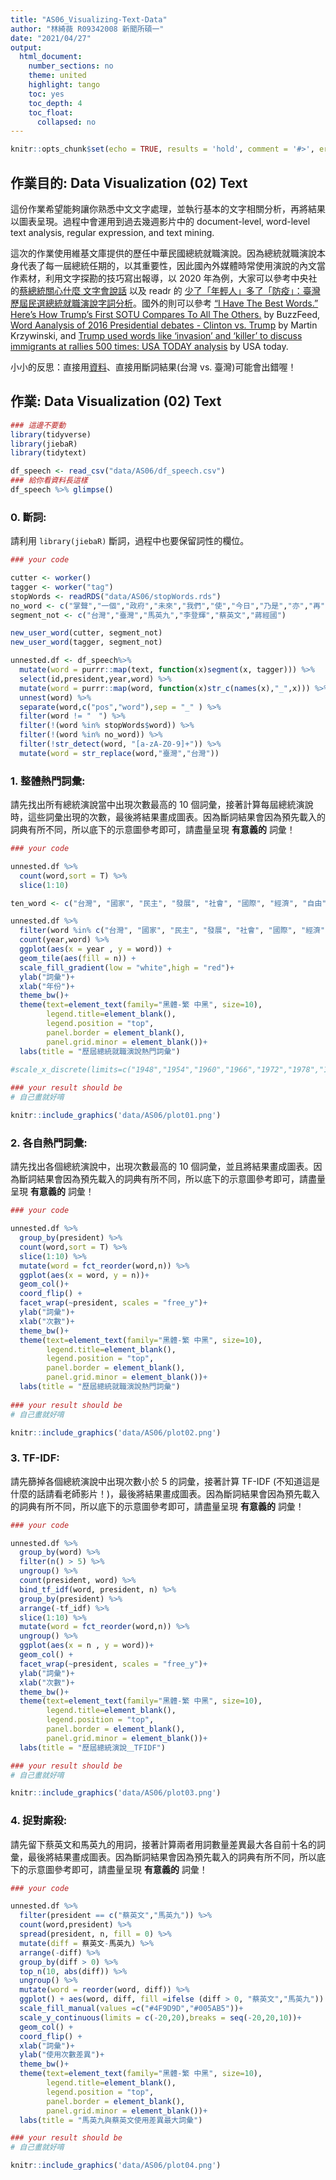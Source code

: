 ```yaml
---
title: "AS06_Visualizing-Text-Data"
author: "林綺薇 R09342008 新聞所碩一"
date: "2021/04/27"
output:
  html_document:
    number_sections: no
    theme: united
    highlight: tango
    toc: yes
    toc_depth: 4
    toc_float:
      collapsed: no
---
```


```r
knitr::opts_chunk$set(echo = TRUE, results = 'hold', comment = '#>', error = TRUE)
```

## 作業目的: Data Visualization (02) Text

這份作業希望能夠讓你熟悉中文文字處理，並執行基本的文字相關分析，再將結果以圖表呈現。過程中會運用到過去幾週影片中的 document-level, word-level text analysis, regular expression, and text mining.

這次的作業使用維基文庫提供的歷任中華民國總統就職演說。因為總統就職演說本身代表了每一屆總統任期的，以其重要性，因此國內外媒體時常使用演說的內文當作素材，利用文字探勘的技巧寫出報導，以 2020 年為例，大家可以參考中央社的[蔡總統關心什麼 文字會說話
](https://www.cna.com.tw/project/20200520-inauguraladdress/) 以及 readr 的 [少了「年輕人」多了「防疫」：臺灣歷屆民選總統就職演說字詞分析
](https://www.readr.tw/post/2433)。國外的則可以參考 [“I Have The Best Words.” Here's How Trump’s First SOTU Compares To All The Others.](https://www.buzzfeednews.com/article/peteraldhous/trump-state-of-the-union-words#.tbr8QJvA7) by BuzzFeed, [Word Aanalysis of 2016 Presidential debates - Clinton vs. Trump](http://mkweb.bcgsc.ca/debates2016/) by Martin Krzywinski, and [Trump used words like 'invasion' and 'killer' to discuss immigrants at rallies 500 times: USA TODAY analysis](https://www.usatoday.com/story/news/politics/elections/2019/08/08/trump-immigrants-rhetoric-criticized-el-paso-dayton-shootings/1936742001/) by USA today.

小小的反思：直接用[資料](https://zh.wikisource.org/wiki/%E4%B8%AD%E8%8F%AF%E6%B0%91%E5%9C%8B%E7%AC%AC%E5%8D%81%E5%9B%9B%E4%BB%BB%E7%B8%BD%E7%B5%B1%E5%B0%B1%E8%81%B7%E6%BC%94%E8%AA%AA)、直接用斷詞結果(台灣 vs. 臺灣)可能會出錯喔！

## 作業: Data Visualization (02) Text

```r
### 這邊不要動
library(tidyverse)
library(jiebaR)
library(tidytext)

df_speech <- read_csv("data/AS06/df_speech.csv")
### 給你看資料長這樣
df_speech %>% glimpse()
```

### 0. 斷詞:

請利用 `library(jiebaR)` 斷詞，過程中也要保留詞性的欄位。

```r
### your code

cutter <- worker()
tagger <- worker("tag")
stopWords <- readRDS("data/AS06/stopWords.rds")
no_word <- c("掌聲","一個","政府","未來","我們","使","今日","乃是","亦","再","唯","公","人","此一","公","新","過去","四年","中","持續","今天","之上","年","一百三十","萬","支柱","一塊","我會","事情","更好","相同","邁進","之間","兩千","經由","現場","最","應該","我要","前","一起")
segment_not <- c("台灣","臺灣","馬英九","李登輝","蔡英文","蔣經國")

new_user_word(cutter, segment_not)
new_user_word(tagger, segment_not)

unnested.df <- df_speech%>%
  mutate(word = purrr::map(text, function(x)segment(x, tagger))) %>%
  select(id,president,year,word) %>%
  mutate(word = purrr::map(word, function(x)str_c(names(x),"_",x))) %>%
  unnest(word) %>% 
  separate(word,c("pos","word"),sep = "_" ) %>%
  filter(word != "　") %>%
  filter(!(word %in% stopWords$word)) %>%
  filter(!(word %in% no_word)) %>%
  filter(!str_detect(word, "[a-zA-Z0-9]+")) %>%
  mutate(word = str_replace(word,"臺灣","台灣"))
```

### 1. 整體熱門詞彙:

請先找出所有總統演說當中出現次數最高的 10 個詞彙，接著計算每屆總統演說時，這些詞彙出現的次數，最後將結果畫成圖表。因為斷詞結果會因為預先載入的詞典有所不同，所以底下的示意圖參考即可，請盡量呈現 **有意義的** 詞彙！

```r
### your code

unnested.df %>%
  count(word,sort = T) %>%
  slice(1:10)

ten_word <- c("台灣", "國家", "民主", "發展", "社會", "國際", "經濟", "自由", "和平","中華民國")

unnested.df %>%
  filter(word %in% c("台灣", "國家", "民主", "發展", "社會", "國際", "經濟", "自由", "和平", "中華民國")) %>%
  count(year,word) %>%
  ggplot(aes(x = year , y = word)) +
  geom_tile(aes(fill = n)) +
  scale_fill_gradient(low = "white",high = "red")+
  ylab("詞彙")+
  xlab("年份")+
  theme_bw()+
  theme(text=element_text(family="黑體-繁 中黑", size=10),
        legend.title=element_blank(),
        legend.position = "top",
        panel.border = element_blank(),
        panel.grid.minor = element_blank())+
  labs(title = "歷屆總統就職演說熱門詞彙")

#scale_x_discrete(limits=c("1948","1954","1960","1966","1972","1978","1984","1990","1996","2000","2004","2008","2012","2016","2020"))+
            
### your result should be
# 自己畫就好唷
```

```r
knitr::include_graphics('data/AS06/plot01.png')
```

### 2. 各自熱門詞彙:

請先找出各個總統演說中，出現次數最高的 10 個詞彙，並且將結果畫成圖表。因為斷詞結果會因為預先載入的詞典有所不同，所以底下的示意圖參考即可，請盡量呈現 **有意義的** 詞彙！

```r
### your code

unnested.df %>%
  group_by(president) %>%
  count(word,sort = T) %>%
  slice(1:10) %>%
  mutate(word = fct_reorder(word,n)) %>%
  ggplot(aes(x = word, y = n))+
  geom_col()+
  coord_flip() + 
  facet_wrap(~president, scales = "free_y")+
  ylab("詞彙")+
  xlab("次數")+
  theme_bw()+
  theme(text=element_text(family="黑體-繁 中黑", size=10),
        legend.title=element_blank(),
        legend.position = "top",
        panel.border = element_blank(),
        panel.grid.minor = element_blank())+
  labs(title = "歷屆總統就職演說熱門詞彙")
  
### your result should be
# 自己畫就好唷

```


```r
knitr::include_graphics('data/AS06/plot02.png')
```

### 3. TF-IDF:

請先篩掉各個總統演說中出現次數小於 5 的詞彙，接著計算 TF-IDF (不知道這是什麼的話請看老師影片！)，最後將結果畫成圖表。因為斷詞結果會因為預先載入的詞典有所不同，所以底下的示意圖參考即可，請盡量呈現 **有意義的** 詞彙！

```r
### your code

unnested.df %>%
  group_by(word) %>%
  filter(n() > 5) %>%
  ungroup() %>%
  count(president, word) %>% 
  bind_tf_idf(word, president, n) %>%
  group_by(president) %>%
  arrange(-tf_idf) %>%
  slice(1:10) %>%
  mutate(word = fct_reorder(word,n)) %>%
  ungroup() %>%
  ggplot(aes(x = n , y = word))+
  geom_col() +
  facet_wrap(~president, scales = "free_y")+
  ylab("詞彙")+
  xlab("次數")+
  theme_bw()+
  theme(text=element_text(family="黑體-繁 中黑", size=10),
        legend.title=element_blank(),
        legend.position = "top",
        panel.border = element_blank(),
        panel.grid.minor = element_blank())+
  labs(title = "歷屆總統演說＿TFIDF")

### your result should be
# 自己畫就好唷

```


```r
knitr::include_graphics('data/AS06/plot03.png')
```

### 4. 捉對廝殺:

請先留下蔡英文和馬英九的用詞，接著計算兩者用詞數量差異最大各自前十名的詞彙，最後將結果畫成圖表。因為斷詞結果會因為預先載入的詞典有所不同，所以底下的示意圖參考即可，請盡量呈現 **有意義的** 詞彙！

```r
### your code

unnested.df %>%
  filter(president == c("蔡英文","馬英九")) %>%
  count(word,president) %>%
  spread(president, n, fill = 0) %>%
  mutate(diff = 蔡英文-馬英九) %>%
  arrange(-diff) %>%
  group_by(diff > 0) %>%
  top_n(10, abs(diff)) %>%
  ungroup() %>%
  mutate(word = reorder(word, diff)) %>%
  ggplot() + aes(word, diff, fill =ifelse (diff > 0, "蔡英文","馬英九")) + 
  scale_fill_manual(values =c("#4F9D9D","#005AB5"))+
  scale_y_continuous(limits = c(-20,20),breaks = seq(-20,20,10))+
  geom_col() + 
  coord_flip() + 
  xlab("詞彙")+
  ylab("使用次數差異")+
  theme_bw()+
  theme(text=element_text(family="黑體-繁 中黑", size=10),
        legend.title=element_blank(),
        legend.position = "top",
        panel.border = element_blank(),
        panel.grid.minor = element_blank())+
  labs(title = "馬英九與蔡英文使用差異最大詞彙")

### your result should be
# 自己畫就好唷

```

```r
knitr::include_graphics('data/AS06/plot04.png')
```
